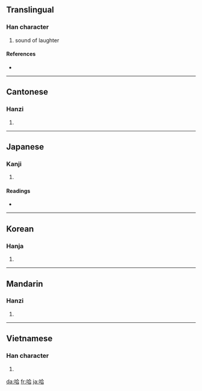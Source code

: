 ==Translingual==

===Han character===
{{Han char|rn=30|rad=口|as=06|sn=9|four=6806<sub>1</sub>|canj=口人一口 (ROMR)}}

# sound of laughter

====References====
* {{Han ref|kx=0189.060|dkj=03594|dj=0408.120|hdz=10619.050|uh=54C8|ud=21704|bh=ABA2|bd=43938}}

----

==Cantonese==

===Hanzi===
{{yue-hanzi|jyut=|y=ha1, ha5}}

# {{defn|Cantonese|sort=口06}}

----

==Japanese==

===Kanji===
{{ja-kanji|grade=|rs=口06}}

# {{defn|Japanese}}

====Readings====
* {{ja-readings|on=[[ごう]] (gō), [[そう]] (sō)|kun=[[のむ]] (nomu), [[すする]] (susuru), [[くう]] (kuu)}}

----

==Korean==

===Hanja===
{{ko-hanja|hangeul=합|rv=hap|mr=hap}}

# {{defn|Korean|sort=口06}}

----

==Mandarin==

===Hanzi===
{{cmn-hanzi|pin=[[hā]] ([[ha1]]), [[hǎ]] ([[ha3]]), [[hà]] ([[ha4]])|wg=ha<sup>1</sup>, ha<sup>3</sup>, ha<sup>4</sup>}}

# {{defn|Mandarin|sort=口06}}

----

==Vietnamese==

===Han character===
{{vi-hantu|[[cáp]], [[hóp]], [[hộp]], [[ngáp]], [[họp]], [[hớp]], [[ngớp]]|rs=口06}}

# {{defn|Vietnamese|sort=口06}}

[[da:哈]]
[[fr:哈]]
[[ja:哈]]